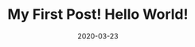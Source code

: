 ---
title: My First Post! Hello World!
slug: my-second-post
date: 2020-03-23
featureImage: river.jpg
excerpt: Dscsdc ssc ,urna dffvf ccd risus dcdc. dsddd.
---